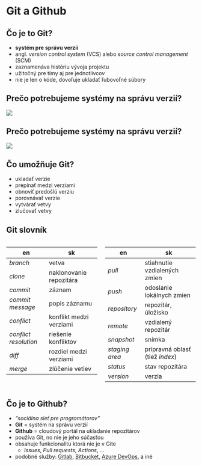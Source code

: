# Git a Github

## Čo je to Git?

- **systém pre správu verzií**
- angl. *version control system* (VCS) alebo *source control management* (SCM)
- zaznamenáva históriu vývoja projektu
- užitočný pre tímy aj pre jednotlivcov
- nie je len o kóde, dovoľuje ukladať ľubovoľné súbory


## Prečo potrebujeme systémy na správu verzií?
![](img/how-not-to-name-files.png)

## Prečo potrebujeme systémy na správu verzií?
![](img/how-not-to-name-files-crossed.png)

## Čo umožňuje Git?

<!-- ::: {.incremental} -->
- ukladať verzie
- prepínať medzi verziami
- obnoviť predošlú verziu
- porovnávať verzie
- vytvárať vetvy
- zlučovať vetvy
<!-- - riešiť konflikty medzi vetvami -->
<!-- ::: -->

## Git slovník

::: {.columns}

::: {.column width="50%" .git-slovnik}
| en | sk |
|---|---|
| *branch*              | vetva |
| *clone*               | naklonovanie repozitára |
| *commit*              | záznam |
| *commit message*      | popis záznamu |
| *conflict*            | konflikt medzi verziami |
| *conflict resolution* | riešenie konfliktov |
| *diff*                | rozdiel medzi verziami |
| *merge*               | zlúčenie vetiev |
:::

::: {.column width="50%" .git-slovnik}
| en | sk |
|---|---|
| *pull*                | stiahnutie vzdialených zmien |
| *push*                | odoslanie lokálnych zmien |
| *repository*          | repozitár, úložisko |
| *remote*              | vzdialený repozitár |
| *snapshot*            | snímka |
| *staging area*        | prípravná oblasť (tiež *index*) |
| *status*              | stav repozitára |
| *version*             | verzia |
:::

:::

## Čo je to Github?
- *"sociálna sieť pre programátorov"*
- **Git** = systém na správu verzií
- **Github** = cloudový portál na ukladanie repozitárov
- používa Git, no nie je jeho súčasťou
<!-- - portál na ukladanie vzdialených Git repozitárov -->
- obsahuje funkcionalitu ktorá nie je v Gite
    - *Issues*, *Pull requests*, *Actions*, ...
- podobné služby: [Gitlab](https://about.gitlab.com/), [Bitbucket](https://bitbucket.org/), [Azure DevOps](https://dev.azure.com/), a iné

## {background-image="./img/github-screenshot.png" background-size="contain"}